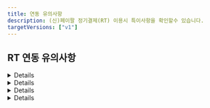 ```yaml
---
title: 연동 유의사항
description: (신)페이팔 정기결제(RT) 이용시 특이사항을 확인할수 있습니다.
targetVersions: ["v1"]
---
```



## RT 연동 유의사항

<Details>
  <p slot="summary">빌링키 발급 수단 및 정보를 알 수 없음</p>

  페이팔을 통해 다양한 수단으로 빌링키 발급이 가능하지만, 페이팔이 승인 된 빌링키 발급 수단 및 정보를 알려주지 않습니다. 따라서 페이팔 빌링키 발급 건의 결제 수단(pay\_method)은 모두 paypal로 일괄 저장되며 [발급 된 빌링키 정보 조회](../../../api/api-2/api-2)시 카드 정보는 모두 null로 내려갑니다.

  ```http
  GET /subscribe/customers/{customer_uid}

  {
    // ...중략
    "pg_provider": "paypal_v2",
    "customer_uid": "{customer_uid}",
    "card_name": null,
    "card_code": null,
    "card_number": null,
    "card_type": null
  }
  ```
</Details>

<Details>
  <p slot="summary">Manges & Fraudnet 이상 거래 대응 필요</p>

  페이팔은 이상 거래를 줄이기 위해 Rist Data Aquisition 정책을 시행하고 있습니다.
  일반 결제나 빌링키 발급은 페이팔 버튼을 통해 진행되기 때문에
  페이팔이 이상 거래 판단을 위한 구매자 접속 정보를 얻을 수 있지만,
  발급 된 빌링키로 재결제 (again API 호출) 할때는 고객사 서버에서 포트원 API를 통해
  페이팔 API가 호출되는 구조이기 때문에 이상 거래 판단을 위한 구매자 접속 정보를 얻을 수 없습니다.

  따라서 발급 된 빌링키로 재결제를 할때는 구매자의 브라우저/디바이스 접속 정보를
  페이팔에 전달할 수 있도록 **again API가 호출되는 고객사 클라이언트 페이지에
  반드시 페이팔 Fraudnet 스크립트/Manges SDK를 아래와 같이 추가해야** 합니다.

  <mark style="color:red;">
    **페이팔 RT를 통한 again API 호출시에는 Manges & Fraudnet 조치가 필수적으로 요구됩니다.**
  </mark>

  브라우저/앱에 페이팔 Fraudnet Script/Manges SDK를 추가한 후 again API를 호출할때 진행되는 플로우는 아래와 같습니다.

  <Figure src="/gitbook-assets/ko/paypal-rt/manges-fraudnet-flow.png" />

  ### 브라우저

  ```html
  <!-- again API가 호출되는 고객사 클라이언트 -->
  <script
    type="application/json"
    fncls="fnparams-dede7cc5-15fd-4c75-a9f4-36c430ee3a99"
  >
    {
      "f": "RISK_SESSION_CORRELATION_ID",
      "s": "SOURCE_IDENTIFIER",
      "sandbox": true
    }
  </script>
  <script type="text/javascript" src="https://c.paypal.com/da/r/fb.js"></script>
  <noscript>
    <img src="https://c.paypal.com/v1/r/d/b/ns?f=RISK_SESSION_CORRELATION_ID&s=SOURCE_IDENTIFIER&js=0&r=1" />
  </noscript>
  ```

  |파라미터 |설명                                                                           |예시                                           |
  |---------|-------------------------------------------------------------------------------|-----------------------------------------------|
  |`fncls`  |`fnparams-dede7cc5-15fd-4c75-a9f4-36c430ee3a99`로 항상 고정                    |`fnparams-dede7cc5-15fd-4c75-a9f4-36c430ee3a99`|
  |`f`      |주문번호(`merchant_uid`) 전달                                                  |`mid_1683690731602`                            |
  |`s`      |string (`{페이팔 Account ID}_{페이지 유형}` 형식. 페이지 유형은 아래 목록 참고)|`7WBB3CKT63FRG_checkout-page`                  |
  |`sandbox`|페이팔 Account ID가 테스트 용인지 운영 용인지 여부                             |`true`                                         |

  **\[페이지 유형]**

  - `home-page`
  - `search-result-page`
  - `category-page`
  - `product-detail-page`
  - `cart-page`
  - `inline-cart-page`
  - `checkout-page`

  ### 앱

  #### 안드로이드

  [**Android Integration of Magnes**](https://developer.paypal.com/limited-release/magnes/integrate/android/) 가이드 문서에 따라
  아래와 같이 collectAndSubmit 메소드 호출을 통해 페이팔로 디바이스 정보를 보내야 합니다.
  이때 두번째 파라미터(paypalClientMetaDataId)로는 주문번호(merchant\_uid)를 전달해주시면 됩니다.

  ```java
  MagnesResult magnesResult = MagnesSDK.getInstance()
     .collectAndSubmit(Context context, String paypalClientMetaDataId,
       HashMap<String, String>
       additionalData)
  ```

  ### IOS Switft

  [**iOS Swift SDK Integration**](https://developer.paypal.com/limited-release/magnes/integrate/ios-swift/) 가이드 문서에 따라
  아래와 같이 collectAndSubmit 메소드 호출을 통해 페이팔로 디바이스 정보를 보내야 합니다.
  이때 첫번째 파라미터(withPayPalClientMetadataId)로는 주문번호(merchant\_uid)를 전달해주시면 됩니다.

  ```swift
  let magnesResult:MagnesResult =
  MagnesSDK.shared().collectAndSubmit(withPayPalClientMetadataId:
    "YOUR-PAYPAL-CLIENT-METADATA-ID", withAdditionalData: [String: String])
  ```

  ### IOS Objective-C

  [**iOS Objective-C SDK Integration of Magnes**](https://developer.paypal.com/limited-release/magnes/integrate/ios-objective-c/) 가이드 문서에 따라
  아래와 같이 collectAndSubmitWithPayPalClientMetadataId 메소드 호출을 통해 페이팔로 디바이스 정보를 보내야 합니다.
  이때 첫번째 파라미터(YOUR-PAYPAL-CLIENT-METADATA-ID)로는 주문번호(merchant\_uid)를 전달해주시면 됩니다.

  ```objective-c
  //PPRMOCMagnesSDK *magnesSDK = [PPRMOCMagnesSDK shared];
  PPRMOCMagnesSDKResult *magnesResult =
  [magnesSDK
  collectAndSubmitWithPayPalClientMetadataId:@"YOUR-PAYPAL-CLIENT-METADATA-ID"
  withAdditionalData:@{}];
  ```
</Details>

<Details>
  <p slot="summary">파라미터 유의사항</p>

  ### `name`

  빌링키 발급 창 내 “판매자가 보낸 메모” 하단에 표기할 메시지를 name 파라미터로 전달할 수 있습니다.

  <Figure src="/gitbook-assets/ko/paypal-rt/paypal-rt-name.png" />

  ### `pg`

  필수 입력이며 페이팔의 경우 `paypal_v2` 또는 `paypal_v2.{페이팔 Account ID}`를 입력해야 합니다. <mark style="color:red;">**paypal로 입력시 빌링키 발급이 불가능**</mark>합니다.

  ### `pay_method`

  `paypal`만 입력 가능하며 다른 값을 입력하면 “페이팔에서 제공하지 않는 빌링키 발급 수단입니다.”라는 에러 메시지와 함께 빌링키 발급 창이 호출되지 않습니다.

  또한 pay\_method를 `paypal`로 입력 후 카드, 계좌 등 어떤 결제 수단으로 빌링키를 발급 받아도 빌링키 발급 수단은 무조건 `paypal`로 저장됩니다. 이는 페이팔이 실제 발급 된 빌링키 종류를 구분해 알려주지 않고 모두 `paypal`로 일괄 응답해주기 때문입니다.

  ### `bypass.paypal_v2.style`

  페이팔 RT 버튼을 커스터마이징 하기 위한 파라미터입니다. 자세한 내용은 [페이팔에서 제공하는 문서](https://developer.paypal.com/sdk/js/reference/#link-style)를 참고하세요.

  ### `bypass.paypal_v2.shipping_address`

  페이팔은 기본적으로 구매자가 페이팔에 가입할때 입력 한 배송 정보를 빌링키 발급 창에 자동으로 입력해줍니다. 만약 이 배송 정보를 override하고 싶다면 shipping\_address 파라미터에 override할 주소를 입력하고 shipping\_address.recipient\_name에 override할 수령인 이름을 입력하면 됩니다.

  배송 정보 중 <mark style="color:red;">**`line1`, `city` 그리고 `country_code`는 필수 입력**</mark>입니다. 전달하지
  않을 경우 에러가 리턴되며 빌링키 발급 창이 호출되지 않습니다.

  ```json
  {
    "bypass": {
      "paypal_v2": {
        // ...중략
        "shipping_address": { // 상품 수령 주소
          "recipient_name": "홍길동", // 수령인 이름
          "line1": "세종대로 110", // 도로명 주소
          "line2": "서울특별시청", // 아파트 동 호수
          "city": "중구", // 시(Los Angeles, New York)
          "state": "서울특별시", // 주(CA, NY)
          "postal_code": "04524", // 상품 수령지 우편번호
          "country_code": "KR", // [필수 입력] 상품 수령지 국가 코드
        }
      } // end-of paypal_v2
    } // end-of-bypass
  }
  ```

  <div class="items-center gap-2 md:flex">
    <Figure src="/gitbook-assets/ko/paypal-rt/paypal-rt-no-shipping-address.png" caption="shipping_address를 전달하지 않은 경우 가입시 설정된 기본 정보(수령인 이름: John Doe / 배송 주소: 1 Main St, San Jose, CA 95131, UnitedStates)로 설정됩니다." />

    <Figure src="/gitbook-assets/ko/paypal-rt/paypal-rt-shipping-address.png" caption="shipping_address에 수령인 이름과 배송 정보를 전달한 경우 수령인 이름과 배송 정보가 override 됩니다." />
  </div>
</Details>

<Details>
  <p slot="summary">사용 불가능한 파라미터</p>

  ### `amount/tax_free`

  결제/면세 금액 파라미터는 결제 시에만 제공되기 때문에 빌링키 발급 시에는 무조건 0으로 저장됩니다.

  ### `country`

  빌링키 발급 국가를 의미하는 country 파라미터로 페이팔 sandbox 모드에서만 유의미하며 **운영 모드에서는 구매자가 접속한 환경에 따라 자동 적용되기 때문에 전달한 파라미터가 무시**됩니다.

  ### `currency`

  결제 통화를 의미하는 currency 파라미터로 빌링키 발급시에는 결제가 되지 않기 때문에 해당 파라미터는 무시됩니다.

  ### `buyer_addr`

  페이팔 빌링키 발급 창 내에는 상품 배송지(shipping address)가 표기되는데, 이 상품 배송지는 페이팔 회원가입시 기입한 정보가 자동으로 입력됩니다.

  단, 이때의 주소는 총 5개의 영역으로 나누어진 상세 주소로 기존에 포트원이 제공하던 buyer\_addr 파라미터로는 커버가 불가능하므로 페이팔 전용 파라미터(`bypass.paypal_v2.shipping_address`)를 사용하셔야 합니다. 자세한 내용은 하단의 예제 코드를 참고해주세요.

  ```json
  {
    "bypass": {
      "paypal_v2": {
        // ...중략
        "shipping_address": { // 상품 수령 주소
          "recipient_name": "홍길동", // 수령인 이름
          "line1": "세종대로 110", // 도로명 주소
          "line2": "서울특별시청", // 아파트 동 호수
          "city": "중구", // 시(Los Angeles, New York)
          "state": "서울특별시", // 주(CA, NY)
          "postal_code": "04524", // 상품 수령지 우편번호
          "country_code": "KR", // [필수 입력] 상품 수령지 국가 코드
        }
      } // end-of paypal_v2
    } // end-of-bypass
  }
  ```

  ### `popup`

  페이팔의 경우 빌링키 발급 창이 무조건 팝업으로 렌더링되기 때문에 해당 파라미터는 무시 됩니다.

  ### `m_redirect_url`

  페이팔의 경우 PC와 모바일 모두 팝업으로 빌링키 발급 창이 렌더링되기 때문에 빌링키 발급 프로세스 종료시 모두 콜백 함수가 호촐됩니다. 따라서 m\_redirect\_url 파라미터는 무시됩니다.

  ### `app_scheme`

  페이팔의 경우 외부 앱으로 이동하는 경우가 없기 때문에 해당 파라미터는 무시됩니다.

  ### `escrow`

  페이팔의 경우 에스크로 결제를 지원하지 않기 때문에 해당 파라미터는 무시됩니다.

  ### `language`

  빌링키 발급 창 언어 설정을 의미하는 language 파라미터는 구매자가 접속한 환경에 따라 자동 적용되기 때문에 전달한 파라미터가 무시됩니다.

  ### `bypass.isCulturalExpense`

  페이팔의 경우 문화비 결제가 불가능하기 때문에 해당 파라미터는 무시됩니다.

  ### `bypass.cashReceiptType`

  페이팔의 경우 현금영수증 발급이 불가능하기 때문에 해당 파라미터는 무시됩니다.

  ### `bypass.customerIdentifier`

  페이팔의 경우 현금영수증 발급이 불가능하기 때문에 해당 파라미터는 무시됩니다.

  ### `bypass.useInternationalFreeFromMall`

  페이팔의 경우 상점 부담 무이자 할부가 불가능하기 때문에 해당 파라미터는 무시됩니다.

  ### `card`

  페이팔의 경우 카드사 다이렉트 호출, 상점 부담 무이자 할부, 렌더링 될 카드 종류 제어 등이 불가능하기 때문에 해당 파라미터는 무시됩니다.

  ### `display`

  카드 할부 개월수를 의미하는 display: \{ card\_quota } 파라미터는 결제 시에만 적용되므로 빌링키 발급 시에는 무시됩니다.

  ### `vbank_due`

  페이팔의 경우 가상계좌 결제를 지원하지 않기 때문에 해당 파라미터는 무시됩니다.

  ### `appCard`

  페이팔의 경우 앱카드 결제가 불가능하기 때문에 해당 파라미터는 무시됩니다.

  ### `useCardPoint`

  페이팔의 경우 카드 포인트 결제가 불가능하기 때문에 해당 파라미터는 무시됩니다.

  ### `period`

  페이팔은 빌링키 발급 창 내 제공 기간 정보 노출을 지원하지 않아 해당 파라미터가 무시됩니다.

  ### `storeDetails`

  페이팔은 상점 세부 정보를 입력할 필요가 없기 때문에 해당 파라미터가 무시됩니다.
</Details>
